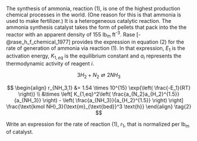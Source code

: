 The synthesis of ammonia, reaction (1), is one of the highest production chemical processes in the world. (One reason for this is that ammonia is used to make fertilizer.) It is a heterogeneous catalytic reaction. The ammonia synthesis catalyst takes the form of pellets that pack into the the reactor with an apparent density of 155 lb~m~ ft^-3^. Rase [-@rase_h_f_chemical_1977] provides the expression in equation (2) for the rate of generation of ammonia via reaction (1). In that expression, $E_1$ is the activation energy, $K_{1,eq}$ is the equilibrium constant and $a_i$ represents the thermodynamic activity of reagent $i$.

$$
3 H_2 + N_2 \rightleftarrows 2 NH_3 \tag{1}
$$

$$
\begin{align}
r_{NH_3,1} &= 1.54 \times 10^{15} \exp{\left( \frac{-E_1}{RT} \right)} \\
&\times \left[ K_{1,eq}^2\left( \frac{a_{N_2}a_{H_2}^{1.5}}{a_{NH_3}} \right) - \left( \frac{a_{NH_3}}{a_{H_2}^{1.5}} \right)  \right] \frac{\text{kmol NH}_3}{\text{m}_{\text{bed}}^3 \text{h}}
\end{align} \tag{2}
$$

Write an expression for the rate of reaction (1), $r_1$, that is normalized per lb~m~ of catalyst.
